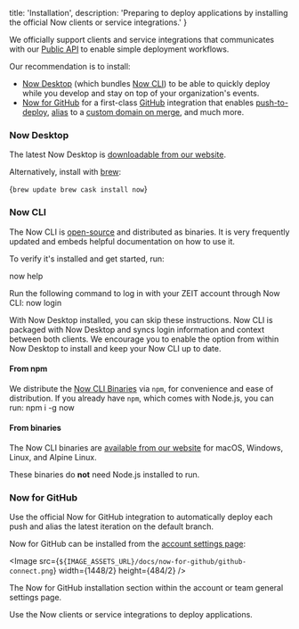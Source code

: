 
  title: 'Installation',
  description: 'Preparing to deploy applications by installing the official Now clients or service integrations.'
}

We officially support clients and service integrations that communicates with our [Public API](/docs/api) to enable simple deployment workflows.

Our recommendation is to install:

- [Now Desktop](#now-desktop) (which bundles [Now CLI](#now-cli)) to be able to quickly deploy while you develop and stay on top of your organization's events.
- [Now for GitHub](#now-for-github) for a first-class [GitHub](https://github.com) integration that enables [push-to-deploy](/docs/v2/integrations/now-for-github/#a-deployment-for-each-push), [alias](/docs/v2/integrations/now-for-github/#aliasing-the-default-branch) to a [custom domain on merge](https://zeit.co/docs/v2/domains-and-aliases/adding-a-domain/), and much more.

### Now Desktop
The latest Now Desktop is [downloadable from our website](/download).

Alternatively, install with [brew](https://brew.sh/):

<TerminalInput>{`brew update
brew cask install now`}</TerminalInput>

### Now CLI
The Now CLI is [open-source](https://github.com/zeit/now-cli) and distributed as binaries. It is very frequently updated and embeds helpful documentation on how to use it.

To verify it's installed and get started, run:

<TerminalInput>now help</TerminalInput>

Run the following command to log in with your ZEIT account through Now CLI:
<TerminalInput>now login</TerminalInput>

<Note>
  With <GenericLink href="#now-desktop">Now Desktop</GenericLink> installed, you can skip these instructions. Now CLI is packaged with Now Desktop and syncs login information and context between both clients. We encourage you to enable the option from within Now Desktop to install and keep your Now CLI up to date.
</Note>

#### From npm
We distribute the [Now CLI Binaries](#from-binaries) via `npm`, for convenience and ease of distribution. If you already have `npm`, which comes with Node.js, you can run:
<TerminalInput>npm i -g now</TerminalInput>

#### From binaries
The Now CLI binaries are [available from our website](/download#now-cli) for macOS, Windows, Linux, and Alpine Linux.

These binaries do **not** need Node.js installed to run.

### Now for GitHub
Use the official Now for GitHub integration to automatically deploy each push and alias the latest iteration on the default branch.

Now for GitHub can be installed from the [account settings page](/account):

<Image
src={`${IMAGE_ASSETS_URL}/docs/now-for-github/github-connect.png`}
width={1448/2}
height={484/2}
/>
<Caption>The Now for GitHub installation section within the account or team general settings page.</Caption>

<Card title="Read Next: Deployment Basics" href="/docs/v2/deployments/basics">Use the Now clients or service integrations to deploy applications.</Card>

